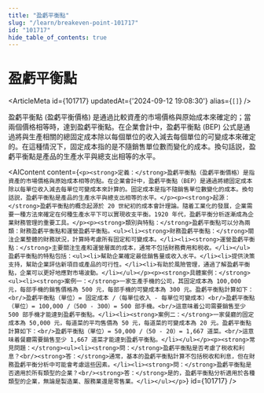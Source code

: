 ```yaml
---
title: "盈虧平衡點"
slug: "/learn/breakeven-point-101717"
id: "101717"
hide_table_of_contents: true
---
```



# 盈虧平衡點

<ArticleMeta id={101717} updatedAt={'2024-09-12 19:08:30'} alias={`[]`} />
<div className='border-solid border-b border-t-0 my-4 border-[var(--ifm-color-gray-300)]' />

盈虧平衡點 (盈虧平衡價格) 是通過比較資產的市場價格與原始成本來確定的；當兩個價格相等時，達到盈虧平衡點。在企業會計中，盈虧平衡點 (BEP) 公式是通過將與生產相關的總固定成本除以每個單位的收入減去每個單位的可變成本來確定的。在這種情況下，固定成本指的是不隨銷售單位數而變化的成本。換句話説，盈虧平衡點是產品的生產水平與總支出相等的水平。

<AIContent content={`<p><strong>定義：</strong>盈虧平衡點（盈虧平衡價格）是指資產的市場價格與原始成本相等的點。在企業會計中，盈虧平衡點（BEP）是通過將總固定成本除以每單位收入減去每單位可變成本來計算的。固定成本是指不隨銷售單位數變化的成本。換句話説，盈虧平衡點是產品的生產水平與總支出相等的水平。</p><p><strong>起源：</strong>盈虧平衡點的概念起源於 20 世紀初的成本會計理論。隨着工業化的發展，企業需要一種方法來確定在何種生產水平下可以實現收支平衡。1920 年代，盈虧平衡分析逐漸成為企業財務管理的重要工具。</p><p><strong>類別與特點：</strong>盈虧平衡點可以分為兩類：財務盈虧平衡點和運營盈虧平衡點。<ul><li><strong>財務盈虧平衡點：</strong>關注企業整體的財務狀況，計算時考慮所有固定和可變成本。</li><li><strong>運營盈虧平衡點：</strong>主要關注生產和運營層面的成本，通常不包括財務費用和税收。</li></ul>盈虧平衡點的特點包括：<ul><li>幫助企業確定最低銷售量或收入水平。</li><li>提供決策支持，幫助企業評估新項目或產品的可行性。</li><li>有助於風險管理，通過了解盈虧平衡點，企業可以更好地應對市場波動。</li></ul></p><p><strong>具體案例：</strong><ul><li><strong>案例一：</strong>一家生產手機的公司，其固定成本為 100,000 元，每部手機的銷售價格為 500 元，每部手機的可變成本為 300 元。盈虧平衡點計算如下：<br/>盈虧平衡點（單位）= 固定成本 /（每單位收入 - 每單位可變成本）<br/>盈虧平衡點（單位）= 100,000 /（500 - 300）= 500 部手機。<br/>這意味着公司需要銷售至少 500 部手機才能達到盈虧平衡點。</li><li><strong>案例二：</strong>一家餐廳的固定成本為 50,000 元，每道菜的平均售價為 50 元，每道菜的可變成本為 20 元。盈虧平衡點計算如下：<br/>盈虧平衡點（單位）= 50,000 /（50 - 20）= 1,667 道菜。<br/>這意味着餐廳需要銷售至少 1,667 道菜才能達到盈虧平衡點。</li></ul></p><p><strong>常見問題：</strong><ul><li><strong>問：</strong>盈虧平衡點是否考慮了税收和利息？<br/><strong>答：</strong>通常，基本的盈虧平衡點計算不包括税收和利息，但在財務盈虧平衡分析中可能會考慮這些因素。</li><li><strong>問：</strong>盈虧平衡點是否適用於所有類型的企業？<br/><strong>答：</strong>是的，盈虧平衡點分析適用於各種類型的企業，無論是製造業、服務業還是零售業。</li></ul></p>`} id={101717} />
